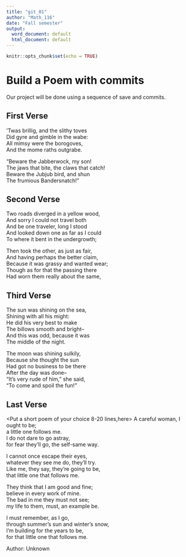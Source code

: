 ---
title: "git_01"
author: "Math_116"
date: "Fall semester"
output:
  word_document: default
  html_document: default
---

```{r setup, include=FALSE}
knitr::opts_chunk$set(echo = TRUE)
```
# Build a Poem with commits
Our project will be done using a sequence of save and commits.

## First Verse 
<Put the first two verses of Jabberwocky by Lewis Carrol in this section>
’Twas brillig, and the slithy toves   
  Did gyre and gimble in the wabe:     
All mimsy were the borogoves,   
  And the mome raths outgrabe.   

“Beware the Jabberwock, my son!   
  The jaws that bite, the claws that catch!   
Beware the Jubjub bird, and shun   
  The frumious Bandersnatch!”   

## Second Verse
<Put the first two verses of The Road Not Taken by Robert Frost here>
Two roads diverged in a yellow wood,  
And sorry I could not travel both  
And be one traveler, long I stood  
And looked down one as far as I could  
To where it bent in the undergrowth;  

Then took the other, as just as fair,  
And having perhaps the better claim,  
Because it was grassy and wanted wear;  
Though as for that the passing there  
Had worn them really about the same,  

## Third Verse
<Put the first two verses of The Walrus and the Carpenter here>
The sun was shining on the sea,  
 Shining with all his might:  
 He did his very best to make  
 The billows smooth and bright--  
 And this was odd, because it was  
 The middle of the night.  
 
 The moon was shining sulkily,  
 Because she thought the sun  
 Had got no business to be there  
 After the day was done--  
 "It's very rude of him," she said,  
 "To come and spoil the fun!"  

 


## Last Verse
<Put a short poem of your choice 8-20 lines,here>
A careful woman, I ought to be;  
 a little one follows me.  
 I do not dare to go astray,  
 for fear they'll go, the self-same way.  

 I cannot once escape their eyes,  
whatever they see me do, they'll try.  
 Like me, they say, they're going to be,  
 that little one that follows me.  

 They think that I am good and fine;   
 believe in every work of mine.  
 The bad in me they must not see;  
 my life to them, must, an example be.  

 I must remember, as I go,  
 through summer's sun and winter's snow,  
 I'm building for the years to be,  
 for that little one that follows me.  
 
 Author: Unknown  
